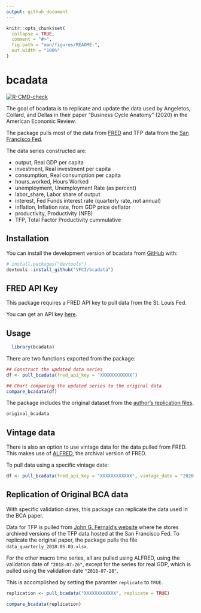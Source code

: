 ```yaml
---
output: github_document
---
```


<!-- README.md is generated from README.Rmd. Please edit that file -->

```r
knitr::opts_chunk$set(
  collapse = TRUE,
  comment = "#>",
  fig.path = "man/figures/README-",
  out.width = "100%"
)
```

# bcadata

<!-- badges: start -->
[![R-CMD-check](https://github.com/vfci/vfci/actions/workflows/R-CMD-check.yaml/badge.svg)](https://github.com/vfci/vfci/actions/workflows/R-CMD-check.yaml)
<!-- badges: end -->

The goal of bcadata is to replicate and update the data used by Angeletos, Collard, and Dellas in their paper "Business Cycle Anatomy" (2020) in the American Economic Review.

The package pulls most of the data from [FRED](https://fred.stlouisfed.org) and TFP data from the [San Francisco Fed](https://www.frbsf.org/economic-research/indicators-data/total-factor-productivity-tfp/).

The data series constructed are:

* output, Real GDP per capita
* investment, Real investment per capita 
* consumption, Real consumption per capita 
* hours_worked, Hours Worked 
* unemployment, Unemployment Rate (as percent) 
* labor_share, Labor share of output 
* interest, Fed Funds interest rate (quarterly rate, not annual) 
* inflation, Inflation rate, from GDP price deflator 
* productivity, Productivity (NFB) 
* TFP, Total Factor Productivity cummulative 

## Installation

You can install the development version of bcadata from [GitHub](https://github.com/) with:
``` r
# install.packages("devtools")
devtools::install_github("VFCI/bcadata")
```

## FRED API Key

This package requires a FRED API key to pull data from the St. Louis Fed.

You can get an API key [here](https://fred.stlouisfed.org/docs/api/api_key.html).

## Usage
```r
  library(bcadata)
```

There are two functions exported from the package:

``` r
## Construct the updated data series
df <- pull_bcadata(fred_api_key = "XXXXXXXXXXXX")

## Chart comparing the updated series to the original data
compare_bcadata(df)
```

The package includes the original dataset from the [author's replication files](https://www.openicpsr.org/openicpsr/project/118082/version/V1/view).
``` r 
original_bcadata
```

## Vintage data

There is also an option to use vintage data for the data pulled from FRED.
This makes use of [ALFRED](https://alfred.stlouisfed.org), the archival version of FRED.

To pull data using a specific vintage date:

``` r
df <- pull_bcadata(fred_api_key = "XXXXXXXXXXXX", vintage_date = "2020-01-01")
```

## Replication of Original BCA data

With specific validation dates, this package can replicate the data used in the BCA paper.

Data for TFP is pulled from [John G. Fernald's website](https://www.johnfernald.net/TFP) where he stores archived versions of the TFP data hosted at the San Francisco Fed.
To replicate the original paper, the package pulls the file `data_quarterly_2018.05.03.xlsx`.

For the other macro time series, all are pulled using ALFRED, using the validation date of `"2018-07-26"`, except for the series for real GDP, which is pulled using the validation date `"2018-07-28"`.

This is accomplished by setting the paramter `replicate` to `TRUE`.

```r

replication <- pull_bcadata("XXXXXXXXXXXX", replicate = TRUE)

compare_bcadata(replication)
```
